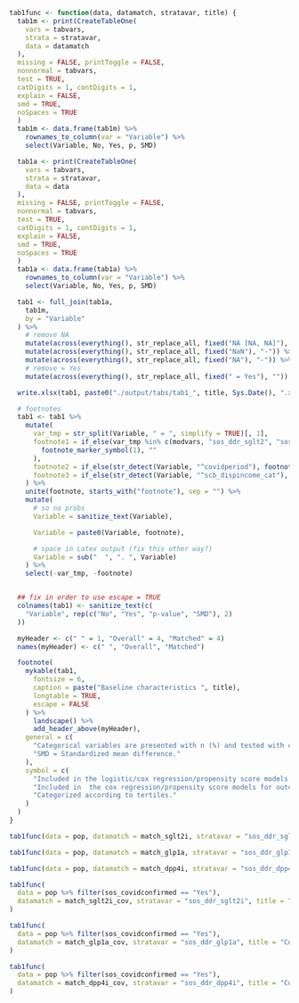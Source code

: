 ```r

tab1func <- function(data, datamatch, stratavar, title) {
  tab1m <- print(CreateTableOne(
    vars = tabvars,
    strata = stratavar,
    data = datamatch
  ),
  missing = FALSE, printToggle = FALSE,
  nonnormal = tabvars,
  test = TRUE,
  catDigits = 1, contDigits = 1,
  explain = FALSE,
  smd = TRUE,
  noSpaces = TRUE
  )
  tab1m <- data.frame(tab1m) %>%
    rownames_to_column(var = "Variable") %>%
    select(Variable, No, Yes, p, SMD)

  tab1a <- print(CreateTableOne(
    vars = tabvars,
    strata = stratavar,
    data = data
  ),
  missing = FALSE, printToggle = FALSE,
  nonnormal = tabvars,
  test = TRUE,
  catDigits = 1, contDigits = 1,
  explain = FALSE,
  smd = TRUE,
  noSpaces = TRUE
  )
  tab1a <- data.frame(tab1a) %>%
    rownames_to_column(var = "Variable") %>%
    select(Variable, No, Yes, p, SMD)

  tab1 <- full_join(tab1a,
    tab1m,
    by = "Variable"
  ) %>%
    # remove NA
    mutate(across(everything(), str_replace_all, fixed("NA [NA, NA]"), "-")) %>%
    mutate(across(everything(), str_replace_all, fixed("NaN"), "-")) %>%
    mutate(across(everything(), str_replace_all, fixed("NA"), "-")) %>%
    # remove = Yes
    mutate(across(everything(), str_replace_all, fixed(" = Yes"), ""))

  write.xlsx(tab1, paste0("./output/tabs/tab1_", title, Sys.Date(), ".xlsx"), rowNames = FALSE)

  # footnotes
  tab1 <- tab1 %>%
    mutate(
      var_tmp = str_split(Variable, " = ", simplify = TRUE)[, 1],
      footnote1 = if_else(var_tmp %in% c(modvars, "sos_ddr_sglt2", "sos_ddr_glp1a", "sos_ddr_dpp4i"),
        footnote_marker_symbol(1), ""
      ),
      footnote2 = if_else(str_detect(Variable, "^covidperiod"), footnote_marker_symbol(2), ""),
      footnote3 = if_else(str_detect(Variable, "^scb_dispincome_cat"), footnote_marker_symbol(3), "")
    ) %>%
    unite(footnote, starts_with("footnote"), sep = "") %>%
    mutate(
      # so no probs
      Variable = sanitize_text(Variable),

      Variable = paste0(Variable, footnote),

      # space in Latex output (fix this other way?)
      Variable = sub("  ", ". ", Variable)
    ) %>%
    select(-var_tmp, -footnote)


  ## fix in order to use escape = TRUE
  colnames(tab1) <- sanitize_text(c(
    "Variable", rep(c("No", "Yes", "p-value", "SMD"), 2)
  ))

  myHeader <- c(" " = 1, "Overall" = 4, "Matched" = 4)
  names(myHeader) <- c(" ", "Overall", "Matched")

  footnote(
    mykable(tab1,
      fontsize = 6,
      caption = paste("Baseline characteristics ", title),
      longtable = TRUE,
      escape = FALSE
    ) %>%
      landscape() %>%
      add_header_above(myHeader),
    general = c(
      "Categorical variables are presented with n (%) and tested with chi-square test and continuous variables with median [q1-q3] and tested with Mann-Whitney U test.",
      "SMD = Standardized mean difference."
    ),
    symbol = c(
      "Included in the logistic/cox regression/propensity score models.",
      "Included in  the cox regression/propensity score models for outcome death as a continuous variable.",
      "Categorized according to tertiles."
    )
  )
}
```

```r
tab1func(data = pop, datamatch = match_sglt2i, stratavar = "sos_ddr_sglt2i", title = "by sglt2i")
```

```r
tab1func(data = pop, datamatch = match_glp1a, stratavar = "sos_ddr_glp1a", title = "by glp1a")
```

```r
tab1func(data = pop, datamatch = match_dpp4i, stratavar = "sos_ddr_dpp4i", title = "by dpp4i")
```

```r
tab1func(
  data = pop %>% filter(sos_covidconfirmed == "Yes"),
  datamatch = match_sglt2i_cov, stratavar = "sos_ddr_sglt2i", title = "Covid-19 patients by sglt2i"
)
```

```r
tab1func(
  data = pop %>% filter(sos_covidconfirmed == "Yes"),
  datamatch = match_glp1a_cov, stratavar = "sos_ddr_glp1a", title = "Covid-19 patients by glp1a"
)
```

```r
tab1func(
  data = pop %>% filter(sos_covidconfirmed == "Yes"),
  datamatch = match_dpp4i_cov, stratavar = "sos_ddr_dpp4i", title = "Covid-19 patients by dpp4i"
)
```
